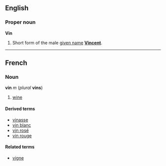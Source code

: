 ==English==
===Proper noun===
'''Vin'''

#Short form of the male [[given name]] '''[[Vincent]]'''.

----
==French==
===Noun===
'''vin''' ''m'' (''plural'' '''vins''')

#[[wine]]

====Derived terms====
*[[vinasse]]
*[[vin blanc]]
*[[vin rosé]]
*[[vin rouge]]

====Related terms====
*[[vigne]]
